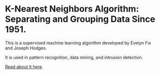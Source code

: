 # K-Nearest Neighbors Algorithm: Separating and Grouping Data Since 1951.

This is a supervised machine learning algorithm developed by Evelyn Fix and Joseph Hodges.

It is used in pattern recognition, data mining, and intrusion detection.

[Read about it here](https://www.geeksforgeeks.org/k-nearest-neighbours/).